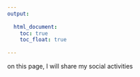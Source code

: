 ---
output:
 
  html_document: 
    toc: true
    toc_float: true
    
---
<link rel="stylesheet" href="styles.css" type="text/css">


on this page, I will share my social activities